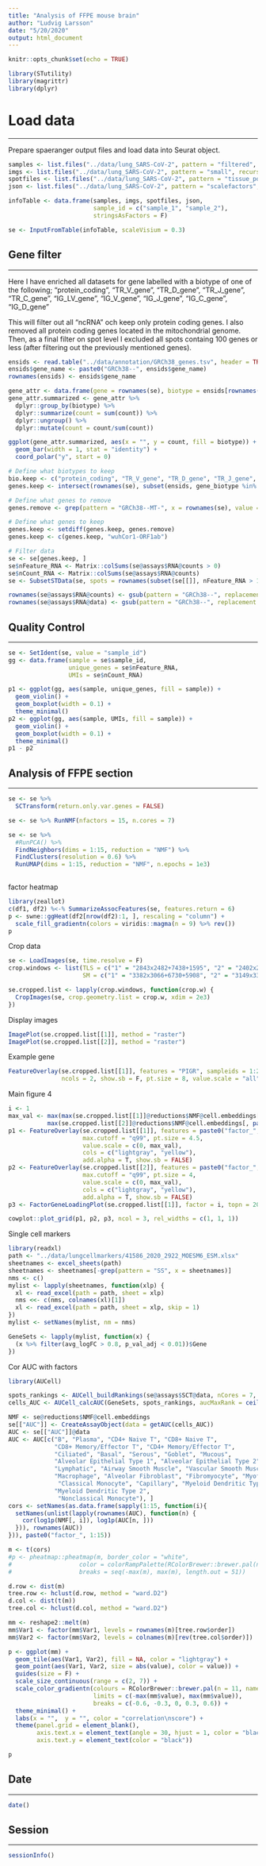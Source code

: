 ```yaml
---
title: "Analysis of FFPE mouse brain"
author: "Ludvig Larsson"
date: "5/20/2020"
output: html_document
---
```


```r
knitr::opts_chunk$set(echo = TRUE)
```

```r

library(STutility)
library(magrittr)
library(dplyr)

```

# Load data
***

Prepare spaeranger output files and load data into Seurat object.

```r

samples <- list.files("../data/lung_SARS-CoV-2", pattern = "filtered", recursive = T, full.names = T)
imgs <- list.files("../data/lung_SARS-CoV-2", pattern = "small", recursive = T, full.names = T)
spotfiles <- list.files("../data/lung_SARS-CoV-2", pattern = "tissue_positions", recursive = T, full.names = T)
json <- list.files("../data/lung_SARS-CoV-2", pattern = "scalefactors", recursive = T, full.names = T)

infoTable <- data.frame(samples, imgs, spotfiles, json,
                        sample_id = c("sample_1", "sample_2"), 
                        stringsAsFactors = F)

se <- InputFromTable(infoTable, scaleVisium = 0.3)

```

## Gene filter
***

Here I have enriched all datasets for gene labelled with a biotype of one of the following; "protein_coding", "TR_V_gene", "TR_D_gene", "TR_J_gene", "TR_C_gene", "IG_LV_gene", "IG_V_gene", "IG_J_gene", "IG_C_gene", "IG_D_gene"

This will filter out all "ncRNA" och keep only protein coding genes. I also removed all protein coding genes located in the mitochondrial genome. Then, as a final filter on spot level I excluded all spots containg 100 genes or less (after filtering out the previously mentioned genes).

```r

ensids <- read.table("../data/annotation/GRCh38_genes.tsv", header = TRUE, stringsAsFactors = FALSE)
ensids$gene_name <- paste0("GRCh38--", ensids$gene_name)
rownames(ensids) <- ensids$gene_name

gene_attr <- data.frame(gene = rownames(se), biotype = ensids[rownames(se), ]$gene_biotype, count = Matrix::rowSums(se@assays$RNA@counts))
gene_attr.summarized <- gene_attr %>% 
  dplyr::group_by(biotype) %>%
  dplyr::summarize(count = sum(count)) %>%
  dplyr::ungroup() %>%
  dplyr::mutate(count = count/sum(count))

ggplot(gene_attr.summarized, aes(x = "", y = count, fill = biotype)) +
  geom_bar(width = 1, stat = "identity") +
  coord_polar("y", start = 0)

# Define what biotypes to keep
bio.keep <- c("protein_coding", "TR_V_gene", "TR_D_gene", "TR_J_gene", "TR_C_gene", "IG_LV_gene", "IG_V_gene", "IG_J_gene", "IG_C_gene", "IG_D_gene")
genes.keep <- intersect(rownames(se), subset(ensids, gene_biotype %in% bio.keep)$gene_name)

# Define what genes to remove
genes.remove <- grep(pattern = "GRCh38--MT-", x = rownames(se), value = TRUE)

# Define what genes to keep
genes.keep <- setdiff(genes.keep, genes.remove)
genes.keep <- c(genes.keep, "wuhCor1-ORF1ab")

# Filter data
se <- se[genes.keep, ]
se$nFeature_RNA <- Matrix::colSums(se@assays$RNA@counts > 0)
se$nCount_RNA <- Matrix::colSums(se@assays$RNA@counts)
se <- SubsetSTData(se, spots = rownames(subset(se[[]], nFeature_RNA > 100)))

rownames(se@assays$RNA@counts) <- gsub(pattern = "GRCh38--", replacement = "", x = rownames(se))
rownames(se@assays$RNA@data) <- gsub(pattern = "GRCh38--", replacement = "", x = rownames(se))

```

## Quality Control
***

```r

se <- SetIdent(se, value = "sample_id")
gg <- data.frame(sample = se$sample_id, 
                 unique_genes = se$nFeature_RNA,
                 UMIs = se$nCount_RNA)

p1 <- ggplot(gg, aes(sample, unique_genes, fill = sample)) +
  geom_violin() +
  geom_boxplot(width = 0.1) +
  theme_minimal()
p2 <- ggplot(gg, aes(sample, UMIs, fill = sample)) +
  geom_violin() +
  geom_boxplot(width = 0.1) +
  theme_minimal()
p1 - p2

```

## Analysis of FFPE section
***

```r

se <- se %>%
  SCTransform(return.only.var.genes = FALSE)

se <- se %>% RunNMF(nfactors = 15, n.cores = 7)

se <- se %>%
  #RunPCA() %>%
  FindNeighbors(dims = 1:15, reduction = "NMF") %>%
  FindClusters(resolution = 0.6) %>%
  RunUMAP(dims = 1:15, reduction = "NMF", n.epochs = 1e3)
  
```

factor heatmap

```r

library(zeallot)
c(df1, df2) %<-% SummarizeAssocFeatures(se, features.return = 6)
p <- swne::ggHeat(df2[nrow(df2):1, ], rescaling = "column") +
  scale_fill_gradientn(colors = viridis::magma(n = 9) %>% rev())
p

```


Crop data

```r

se <- LoadImages(se, time.resolve = F)
crop.windows <- list(TLS = c("1" = "2843x2482+7438+1595", "2" = "2402x2578+4235+5925"),
                     SM = c("1" = "3382x3066+6730+5908", "2" = "3149x3348+8435+5700"))

se.cropped.list <- lapply(crop.windows, function(crop.w) {
  CropImages(se, crop.geometry.list = crop.w, xdim = 2e3)
})

```

Display images

```r
ImagePlot(se.cropped.list[[1]], method = "raster")
ImagePlot(se.cropped.list[[2]], method = "raster")
```


Example gene

```r

FeatureOverlay(se.cropped.list[[1]], features = "PIGR", sampleids = 1:2, ncols.features = 1,
               ncols = 2, show.sb = F, pt.size = 8, value.scale = "all")

```

Main figure 4

```r

i <- 1
max_val <- max(max(se.cropped.list[[1]]@reductions$NMF@cell.embeddings[, paste0("factor_", i)]),
           max(se.cropped.list[[2]]@reductions$NMF@cell.embeddings[, paste0("factor_", i)]))
p1 <- FeatureOverlay(se.cropped.list[[1]], features = paste0("factor_", i), sample.label = F,
                     max.cutoff = "q99", pt.size = 4.5,
                     value.scale = c(0, max_val),
                     cols = c("lightgray", "yellow"),
                     add.alpha = T, show.sb = FALSE)
p2 <- FeatureOverlay(se.cropped.list[[2]], features = paste0("factor_", i), sample.label = F,
                     max.cutoff = "q99", pt.size = 4,
                     value.scale = c(0, max_val),
                     cols = c("lightgray", "yellow"),
                     add.alpha = T, show.sb = FALSE)
p3 <- FactorGeneLoadingPlot(se.cropped.list[[1]], factor = i, topn = 20)

cowplot::plot_grid(p1, p2, p3, ncol = 3, rel_widths = c(1, 1, 1))

```



Single cell markers

```r

library(readxl)
path <- "../data/lungcellmarkers/41586_2020_2922_MOESM6_ESM.xlsx"
sheetnames <- excel_sheets(path)
sheetnames <- sheetnames[-grep(pattern = "SS", x = sheetnames)]
nms <- c()
mylist <- lapply(sheetnames, function(xlp) {
  xl <- read_excel(path = path, sheet = xlp)
  nms <<- c(nms, colnames(xl)[1])
  xl <- read_excel(path = path, sheet = xlp, skip = 1)
})
mylist <- setNames(mylist, nm = nms)

GeneSets <- lapply(mylist, function(x) {
  (x %>% filter(avg_logFC > 0.8, p_val_adj < 0.01))$Gene
})

```


Cor AUC with factors

```r

library(AUCell)

spots_rankings <- AUCell_buildRankings(se@assays$SCT@data, nCores = 7, plotStats = FALSE)
cells_AUC <- AUCell_calcAUC(GeneSets, spots_rankings, aucMaxRank = ceiling(0.05 * nrow(spots_rankings)))

NMF <- se@reductions$NMF@cell.embeddings
se[["AUC"]] <- CreateAssayObject(data = getAUC(cells_AUC))
AUC <- se[["AUC"]]@data
AUC <- AUC[c("B", "Plasma", "CD4+ Naive T", "CD8+ Naive T", 
             "CD8+ Memory/Effector T", "CD4+ Memory/Effector T",
             "Ciliated", "Basal", "Serous", "Goblet", "Mucous",
             "Alveolar Epithelial Type 1", "Alveolar Epithelial Type 2",
             "Lymphatic", "Airway Smooth Muscle", "Vascular Smooth Muscle",
             "Macrophage", "Alveolar Fibroblast", "Fibromyocyte", "Myofibroblast" ,
              "Classical Monocyte", "Capillary", "Myeloid Dendritic Type 1",
             "Myeloid Dendritic Type 2",
              "Nonclassical Monocyte"), ]
cors <- setNames(as.data.frame(sapply(1:15, function(i){
  setNames(unlist(lapply(rownames(AUC), function(n) {
    cor(log1p(NMF[, i]), log1p(AUC[n, ]))
  })), rownames(AUC))
})), paste0("factor_", 1:15))

m <- t(cors)
#p <- pheatmap::pheatmap(m, border_color = "white", 
#                   color = colorRampPalette(RColorBrewer::brewer.pal(n = 11, name = "RdBu") %>% rev())(50),
#                   breaks = seq(-max(m), max(m), length.out = 51))

d.row <- dist(m)
tree.row <- hclust(d.row, method = "ward.D2")
d.col <- dist(t(m))
tree.col <- hclust(d.col, method = "ward.D2")

mm <- reshape2::melt(m)
mm$Var1 <- factor(mm$Var1, levels = rownames(m)[tree.row$order])
mm$Var2 <- factor(mm$Var2, levels = colnames(m)[rev(tree.col$order)])

p <- ggplot(mm) +
  geom_tile(aes(Var1, Var2), fill = NA, color = "lightgray") +
  geom_point(aes(Var1, Var2, size = abs(value), color = value)) +
  guides(size = F) +
  scale_size_continuous(range = c(2, 7)) +
  scale_color_gradientn(colours = RColorBrewer::brewer.pal(n = 11, name = "RdBu") %>% rev(), 
                        limits = c(-max(mm$value), max(mm$value)),
                        breaks = c(-0.6, -0.3, 0, 0.3, 0.6)) +
  theme_minimal() +
  labs(x = "",  y = "", color = "correlation\nscore") +
  theme(panel.grid = element_blank(), 
        axis.text.x = element_text(angle = 30, hjust = 1, color = "black"),
        axis.text.y = element_text(color = "black"))

p

```

## Date 
***

```r
date()
```

## Session
***

```r
sessionInfo()
```


